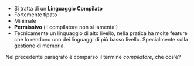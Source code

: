::: {.content-visible when-format="revealjs"}
- Si tratta di un **Linguaggio Compilato**
- Fortemente tipato
- Minimale
- **Permissivo** (il compilatore non si lamenta!)
-  Tecnicamente un linguaggio di alto livello, nella pratica ha molte feature che lo rendono uno dei linguaggi di più basso livello. Specialmente sulla gestione di memoria.
:::

::: {.content-visible unless-format="revealjs"}
Nel precedente paragrafo è comparso il termine *compilatore*, che cos'è?



:::
